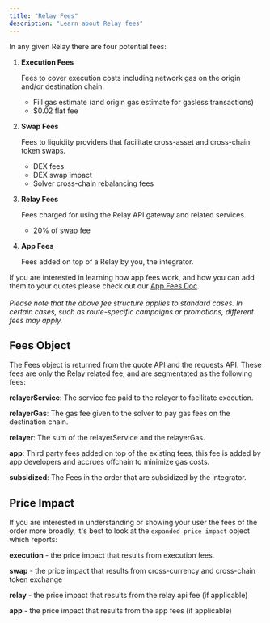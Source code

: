 ```yaml
---
title: "Relay Fees"
description: "Learn about Relay fees"
---
```


In any given Relay there are four potential fees:

1. **Execution Fees**

   Fees to cover execution costs including network gas on the origin and/or destination chain.
   - Fill gas estimate (and origin gas estimate for gasless transactions)
   - \$0.02 flat fee
2. **Swap Fees**

   Fees to liquidity providers that facilitate cross-asset and cross-chain token swaps.
   - DEX fees
   - DEX swap impact
   - Solver cross-chain rebalancing fees
3. **Relay Fees**

   Fees charged for using the Relay API gateway and related services.
   - 20% of swap fee
4. **App Fees**

   Fees added on top of a Relay by you, the integrator.

If you are interested in learning how app fees work, and how you can add them to your quotes please check out our [App Fees Doc](/features/app-fees).\
\
_Please note that the above fee structure applies to standard cases. In certain cases, such as route-specific campaigns or promotions, different fees may apply._

## Fees Object

The Fees object is returned from the quote API and the requests API. These fees are only the Relay related fee, and are segmentated as the following fees:

**relayerService**: The service fee paid to the relayer to facilitate execution.

**relayerGas**: The gas fee given to the solver to pay gas fees on the destination chain.

**relayer**: The sum of the relayerService and the relayerGas.

**app**: Third party fees added on top of the existing fees, this fee is added by app developers and accrues offchain to minimize gas costs.

**subsidized**: The Fees in the order that are subsidized by the integrator.

## Price Impact

If you are interested in understanding or showing your user the fees of the order more broadly, it's best to look at the `expanded price impact` object which reports:

**execution** - the price impact that results from execution fees.

**swap** - the price impact that results from cross-currency and cross-chain token exchange

**relay** - the price impact that results from the relay api fee (if applicable)

**app** - the price impact that results from the app fees (if applicable)
